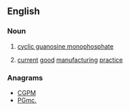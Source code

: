 ==English==
{{wikipedia}}

===Noun===
{{en-noun|-|s}}

# {{context|uncountable}} [[cyclic guanosine monophosphate]]
# {{context|countable|uncountable}} [[current]] [[good]] [[manufacturing]] [[practice]]

===Anagrams===
* [[CGPM#English|CGPM]]
* [[PGmc.#English|PGmc.]]